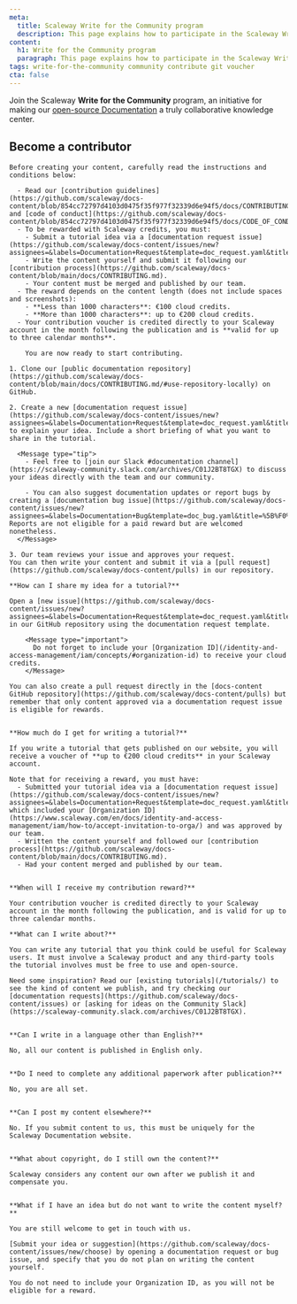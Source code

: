 ```yaml
---
meta:
  title: Scaleway Write for the Community program
  description: This page explains how to participate in the Scaleway Write for the Community program.
content:
  h1: Write for the Community program
  paragraph: This page explains how to participate in the Scaleway Write for the Community program.
tags: write-for-the-community community contribute git voucher
cta: false
---
```


Join the Scaleway **Write for the Community** program, an initiative for making our [open-source Documentation](https://github.com/scaleway/docs-content/) a truly collaborative knowledge center.

<Grid>
    <SummaryCard
        title="Become a recognized expert"
        icon="members"
        description="Share your knowledge and be featured on our Documentation."
    />
    <SummaryCard
        title="Be rewarded for your contribution"
        icon="auto-fix"
        description="Get up to €200 of cloud credit for each of your publications."
    />
</Grid>

## Become a contributor

<Tabs id="become-contributor">

  <TabsTab label="Before you start">

    Before creating your content, carefully read the instructions and conditions below:

      - Read our [contribution guidelines](https://github.com/scaleway/docs-content/blob/854cc72797d4103d0475f35f977f32339d6e94f5/docs/CONTRIBUTING.md) and [code of conduct](https://github.com/scaleway/docs-content/blob/854cc72797d4103d0475f35f977f32339d6e94f5/docs/CODE_OF_CONDUCT.md).
      - To be rewarded with Scaleway credits, you must:
        - Submit a tutorial idea via a [documentation request issue](https://github.com/scaleway/docs-content/issues/new?assignees=&labels=Documentation+Request&template=doc_request.yaml&title=%5B%F0%9F%91%A9%E2%80%8D%F0%9F%92%BB+Documentation+Request%5D%3A+).
        - Write the content yourself and submit it following our [contribution process](https://github.com/scaleway/docs-content/blob/main/docs/CONTRIBUTING.md).
        - Your content must be merged and published by our team.
      - The reward depends on the content length (does not include spaces and screenshots):
        - **Less than 1000 characters**: €100 cloud credits.
        - **More than 1000 characters**: up to €200 cloud credits.
      - Your contribution voucher is credited directly to your Scaleway account in the month following the publication and is **valid for up to three calendar months**.
    
        You are now ready to start contributing.

  </TabsTab>

  <TabsTab label="How to contribute">

    1. Clone our [public documentation repository](https://github.com/scaleway/docs-content/blob/main/docs/CONTRIBUTING.md/#use-repository-locally) on GitHub.

    2. Create a new [documentation request issue](https://github.com/scaleway/docs-content/issues/new?assignees=&labels=Documentation+Request&template=doc_request.yaml&title=%5B%F0%9F%91%A9%E2%80%8D%F0%9F%92%BB+Documentation+Request%5D%3A+) to explain your idea. Include a short briefing of what you want to share in the tutorial.

      <Message type="tip">
        - Feel free to [join our Slack #documentation channel](https://scaleway-community.slack.com/archives/C01J2BT8TGX) to discuss your ideas directly with the team and our community.

        - You can also suggest documentation updates or report bugs by creating a [documentation bug issue](https://github.com/scaleway/docs-content/issues/new?assignees=&labels=Documentation+Bug&template=doc_bug.yaml&title=%5B%F0%9F%90%9E+Documentation+Bug%5D%3A+). Reports are not eligible for a paid reward but are welcomed nonetheless.
      </Message>

    3. Our team reviews your issue and approves your request.
    You can then write your content and submit it via a [pull request](https://github.com/scaleway/docs-content/pulls) in our repository.
  
  </TabsTab>

  <TabsTab label="FAQs">

    **How can I share my idea for a tutorial?**

    Open a [new issue](https://github.com/scaleway/docs-content/issues/new?assignees=&labels=Documentation+Request&template=doc_request.yaml&title=%5B%F0%9F%91%A9%E2%80%8D%F0%9F%92%BB+Documentation+Request%5D%3A+) in our GitHub repository using the documentation request template.

        <Message type="important">
          Do not forget to include your [Organization ID](/identity-and-access-management/iam/concepts/#organization-id) to receive your cloud credits.
        </Message>

    You can also create a pull request directly in the [docs-content GitHub repository](https://github.com/scaleway/docs-content/pulls) but remember that only content approved via a documentation request issue is eligible for rewards.


    **How much do I get for writing a tutorial?**

    If you write a tutorial that gets published on our website, you will receive a voucher of **up to €200 cloud credits** in your Scaleway account.

    Note that for receiving a reward, you must have:
      - Submitted your tutorial idea via a [documentation request issue](https://github.com/scaleway/docs-content/issues/new?assignees=&labels=Documentation+Request&template=doc_request.yaml&title=%5B%F0%9F%91%A9%E2%80%8D%F0%9F%92%BB+Documentation+Request%5D%3A+), which included your [Organization ID](https://www.scaleway.com/en/docs/identity-and-access-management/iam/how-to/accept-invitation-to-orga/) and was approved by our team.
      - Written the content yourself and followed our [contribution process](https://github.com/scaleway/docs-content/blob/main/docs/CONTRIBUTING.md).
      - Had your content merged and published by our team.
  

    **When will I receive my contribution reward?**
    
    Your contribution voucher is credited directly to your Scaleway account in the month following the publication, and is valid for up to three calendar months.

    **What can I write about?**

    You can write any tutorial that you think could be useful for Scaleway users. It must involve a Scaleway product and any third-party tools the tutorial involves must be free to use and open-source.
    
    Need some inspiration? Read our [existing tutorials](/tutorials/) to see the kind of content we publish, and try checking our [documentation requests](https://github.com/scaleway/docs-content/issues) or [asking for ideas on the Community Slack](https://scaleway-community.slack.com/archives/C01J2BT8TGX).

    
    **Can I write in a language other than English?**

    No, all our content is published in English only.

    
    **Do I need to complete any additional paperwork after publication?**

    No, you are all set.

    
    **Can I post my content elsewhere?**

    No. If you submit content to us, this must be uniquely for the Scaleway Documentation website.

    
    **What about copyright, do I still own the content?**

    Scaleway considers any content our own after we publish it and compensate you.

    
    **What if I have an idea but do not want to write the content myself?**

    You are still welcome to get in touch with us.
    
    [Submit your idea or suggestion](https://github.com/scaleway/docs-content/issues/new/choose) by opening a documentation request or bug issue, and specify that you do not plan on writing the content yourself.
    
    You do not need to include your Organization ID, as you will not be eligible for a reward.

  </TabsTab>

</Tabs>